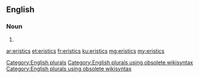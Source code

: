 ==English==

===Noun===
{{head|en}}

# {{plural of|eristic}}

[[Category:English plurals]][[Category:English plurals using obsolete wikisyntax]][[Category:English plurals using obsolete wikisyntax]]

[[ar:eristics]]
[[et:eristics]]
[[fr:eristics]]
[[ku:eristics]]
[[mg:eristics]]
[[my:eristics]]